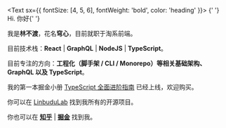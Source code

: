 <Text sx={{ fontSize: [4, 5, 6], fontWeight: 'bold', color: 'heading' }}>
  {' '}
  Hi. 你好{' '}
</Text>

我是**林不渡**，花名**穹心**，目前就职于淘系前端。

目前技术栈：**React** | **GraphQL** | **NodeJS** | **TypeScript**。

目前专注的方向：**工程化（脚手架 / CLI / Monorepo）等相关基础架构、GraphQL 以及 TypeScript**。

我的第一本掘金小册 [TypeScript 全面进阶指南](https://juejin.cn/book/7086408430491172901) 已经上线，欢迎购买。

你可以在 [LinbuduLab](https://github.com/LinbuduLab) 找到我所有的开源项目。

你也可以在 **[知乎](https://www.zhihu.com/people/599-75-63)** | **[掘金](https://juejin.cn/user/782508012077678/posts)** 找到我。

